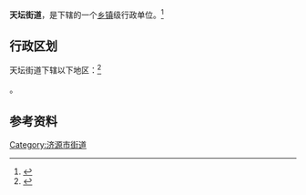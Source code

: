 {{中国乡级行政区
|景观照片文件名 = 
|景观照片描述 = 
|汉语拼音 = 
|其他语言 = 
|其他语言名称 = 
|旧称 = 
|地名出处 = 
|位置图文件名 = 
|位置图描述 = 
|自定义图片= 
|建置时间 = 
|政府驻地 = 
|毗邻 = 
|总面积 = 
|总人口 = 
|总人口年份 = 
|户籍人口 = 
|户籍人口年份 = 
|常住人口 = 
|常住人口年份 = 
|人口密度 = 
|GDP = 
|GDP年份 = 
|邮政编码 = 
|电话区号 = 391
|官方网站 = 
|网站名称 = 
|41/90/01/004/000}}

'''天坛街道'''，是{{PRC admin/fullname|41/90/01/004/000|3}}下辖的一个[[乡镇|乡镇]]级行政单位。<ref>{{PRC admin/ref sgc|{{PRC admin/parent|41/90/01/004/000}}}}</ref>

== 行政区划 ==

天坛街道下辖以下地区：<ref>{{PRC admin/ref sgc|41/90/01/004/000}}</ref>

{{PRC admin/children|41/90/01/004/000}}。

== 参考资料 ==

{{reflist}}

{{河南省济源市行政区划}}
{{河南行政区划小作品}}
[[Category:济源市街道|Category:济源市街道]]